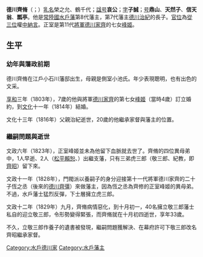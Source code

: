{{Infobox officeholder 
| name= 德川齊脩
| image= 
| caption= 
| order=[[水戶藩|水戶藩]]藩主
| term_start=1816年
| term_end=1829年
| predecessor= [[德川治紀|德川治紀]]
| successor= [[德川齊昭|德川齊昭]]
| birth_date={{Birth date|1797|4|12}}<br />（[[寬政|寬政]]九年三月十六）
| birth_place= 
| death_date={{Death date and age|1829|10|31|1797|4|12}}<br />（[[文政|文政]]十二年十月初四）
| death_place= 
| module = {{日本武士 |child=yes
| 時代 = [[江戶時代|江戶時代]]後期
| 幼名 = 榮之允、鶴千代
| 别名 = 子誠、鼎山
| 諡号 = 哀公
| 墓所 = [[瑞龍山|瑞龍山]]
| 朝廷官位 = [[從三位|從三位]][[中納言|權中納言]]
| 藩   = [[常陸國|常陸國]][[水戶藩|水戶藩]]主
| 氏族 = [[德川氏|德川氏]]（[[水戶德川家|水戶德川家]]）
| 父=[[德川治紀|德川治紀]]
|母=小池氏
| 弟 = [[松平賴恕|松平賴恕]]、[[德川齊昭|齊昭]]、{{link-ja|松平賴筠|松平頼かた}}
| 正室=[[峰姬|峰姬]]（峯壽院）
 }}
}}
'''德川齊脩'''（{{jpn|j=徳川 斉脩|hg=とくがわ なりのぶ|rm=Tokugawa Narinobu}}；{{bd|1797年|4月12日|1829年|10月31日}}）[[乳名|乳名]]榮之允、鶴千代；[[諡号|諡号]]'''哀公'''；[[字|字]]'''子誠'''；[[号|号]]'''鼎山'''、'''天然子'''、'''信天翁'''、'''瓢亭'''。他是[[常陸國|常陸國]][[水戶藩|水戶藩]]第8代藩主，第7代藩主[[德川治紀|德川治紀]]的長子。[[武家官位|官位]]為[[從三位|從三位]]權[[中納言|中納言]]。正室是第11代[[征夷大將軍|將軍]][[德川家齊|德川家齊]]的七女[[峰姬|峰姬]]。

== 生平 ==
=== 幼年與藩政前期 ===
德川齊脩在江戶小石川藩邸出生，母親是側室小池氏。年少表現聰明，也有出色的文采。

[[享和|享和]]三年（1803年），7歲的他與將軍[[德川家齊|德川家齊]]的第七女[[峰姬|峰姬]]（當時4歲）訂立婚約，到[[文化_(年號)|文化]]十一年（1814年）結婚。

文化十三年（1816年）父親治紀逝世，20歲的他繼承家督與藩主的位置。

=== 繼嗣問題與逝世 ===
文政六年（1823年），正室峰姬並未為他留下血脈就去世了。齊脩的四位異母弟中，1人早逝、2人（[[松平賴恕|松平賴恕]]、{{link-ja|松平賴筠|松平頼かた}}）出繼支藩，只有三弟虎三郎（敬三郎、紀教，即[[德川齊昭|齊昭]]）留下來。

文政十一年（1828年），門閥派以養嗣子的身分迎接第十一代將軍德川家齊的二十子恆之丞（後來的[[德川齊彊|德川齊彊]]）來做藩主，因為恆之丞為齊修的正室峰姬的異母弟。不過，水戶藩士猛烈反彈，下士層擁立虎三郎。

文政十二年（1829年）九月，齊脩病情惡化，到十月初一，40名擁立敬三郎藩士私自的迎立敬三郎，令形勢變得緊張，而齊脩就在十月初四逝世，享年33歲。

不久，立敬三郎作養子的遺書被發現，繼嗣問題獲解決、在幕府許可下敬三郎改名齊昭繼承家督。

{{水戶德川家|||8代}}
{{水戶藩主|[[水戶德川家|水戶德川家]]|8代|1816年 - 1829年}}

[[Category:水戶德川家|Category:水戶德川家]]
[[Category:水戶藩主|Category:水戶藩主]]